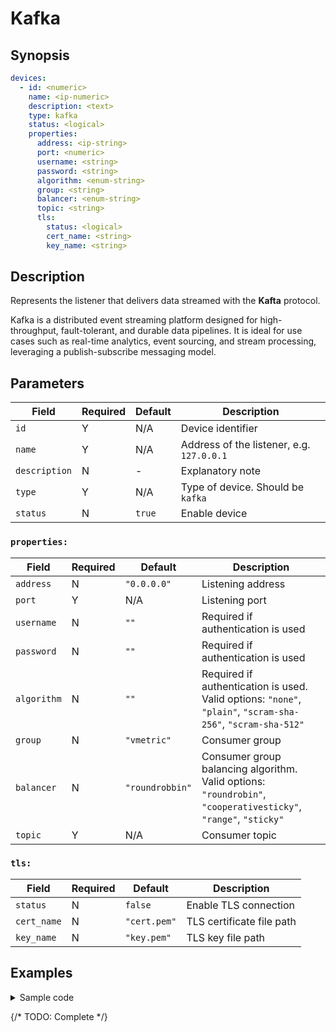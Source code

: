 # Kafka

## Synopsis

```yaml {5}
devices:
  - id: <numeric>
    name: <ip-numeric>
    description: <text>
    type: kafka
    status: <logical>
    properties:
      address: <ip-string>
      port: <numeric>
      username: <string>
      password: <string>
      algorithm: <enum-string>
      group: <string>
      balancer: <enum-string>
      topic: <string>
      tls:
        status: <logical>
        cert_name: <string>
        key_name: <string>
```

## Description

Represents the listener that delivers data streamed with the **Kafta** protocol.

Kafka is a distributed event streaming platform designed for high-throughput, fault-tolerant, and durable data pipelines. It is ideal for use cases such as real-time analytics, event sourcing, and stream processing, leveraging a publish-subscribe messaging model.

## Parameters

|Field|Required|Default|Description|
|---|---|---|---|
|`id`|Y|N/A|Device identifier|
|`name`|Y|N/A|Address of the listener, e.g. `127.0.0.1`|
|`description`|N|-|Explanatory note|
|`type`|Y|N/A|Type of device. Should be `kafka`|
|`status`|N|`true`|Enable device|

### `properties:`

|Field|Required|Default|Description|
|---|---|---|---|
|`address`|N|`"0.0.0.0"`|Listening address|
|`port`|Y|N/A|Listening port|
|`username`|N|`""`|Required if authentication is used|
|`password`|N|`""`|Required if authentication is used|
|`algorithm`|N|`""`|Required if authentication is used. Valid options: `"none"`, `"plain"`, `"scram-sha-256"`, `"scram-sha-512"`|
|`group`|N|`"vmetric"`|Consumer group|
|`balancer`|N|`"roundrobbin"`|Consumer group balancing algorithm. Valid options: `"roundrobin"`, `"cooperativesticky"`, `"range"`, `"sticky"`|
|`topic`|Y|N/A|Consumer topic|

### `tls:`

|Field|Required|Default|Description|
|---|---|---|---|
|`status`|N|`false`|Enable TLS connection|
|`cert_name`|N|`"cert.pem"`|TLS certificate file path|
|`key_name`|N|`"key.pem"`|TLS key file path|

## Examples

<details>
<summary>Sample code</summary>
```yaml
```
</details>

{/* TODO: Complete */}